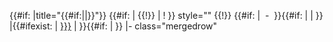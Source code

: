 <includeonly>{{#if: {{{3|}}}{{{4|}}}|title="{{#if:{{{4|}}}|{{{4|}}}|{{{3|}}}}}"}}
{{#if: {{{sub|}}} | {{!}} | ! }} style="{{{style|white-space: nowrap;}}}" {{!}} {{#if: {{{sub|}}} | &nbsp;-&nbsp; }}{{#if: {{{2|}}} | {{{2|}}} | {{{1|}}} }} 
|{{#ifexist: {{{5|}}} | [[{{{5|}}}]] | {{{5|}}} }}{{#if: {{{6|}}}|&#32;''{{{6|}}}''}}
|- class="mergedrow" </includeonly>
